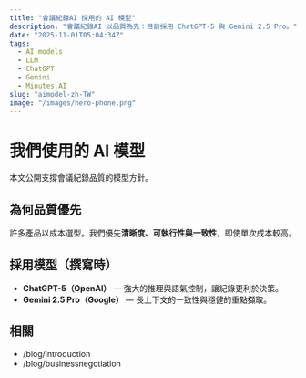 ```yaml
---
title: "會議紀錄AI 採用的 AI 模型"
description: "會議紀錄AI 以品質為先：目前採用 ChatGPT-5 與 Gemini 2.5 Pro。"
date: "2025-11-01T05:04:34Z"
tags:
  - AI models
  - LLM
  - ChatGPT
  - Gemini
  - Minutes.AI
slug: "aimodel-zh-TW"
image: "/images/hero-phone.png"
---
```


# 我們使用的 AI 模型

本文公開支撐會議紀錄品質的模型方針。

## 為何品質優先
許多產品以成本選型。我們優先**清晰度、可執行性與一致性**，即使單次成本較高。

## 採用模型（撰寫時）
- **ChatGPT-5（OpenAI）** — 強大的推理與語氣控制，讓紀錄更利於決策。
- **Gemini 2.5 Pro（Google）** — 長上下文的一致性與穩健的重點擷取。

## 相關
- /blog/introduction
- /blog/businessnegotiation
